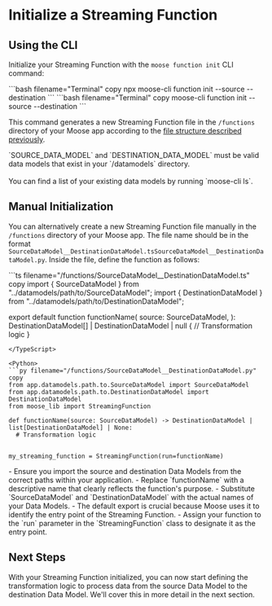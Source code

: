 
# Initialize a Streaming Function

<LanguageSwitcher />

## Using the CLI

Initialize your Streaming Function with the `moose function init` CLI command:

<TypeScript>
```bash filename="Terminal" copy
npx moose-cli function init --source <SOURCE_DATA_MODEL> --destination <DESTINATION_DATA_MODEL>
```
</TypeScript>

<Python>
```bash filename="Terminal" copy
moose-cli function init --source <SOURCE_DATA_MODEL> --destination <DESTINATION_DATA_MODEL>
```
</Python>

This command generates a new Streaming Function file in the `/functions` directory of your Moose app according to the [file structure described previously](../process-data).

<TypeScript>
<FileTree>
<FileTree.Folder name="functions">
<FileTree.File name="SourceDataModel__DestinationDataModel.ts" />
</FileTree.Folder>
</FileTree>
</TypeScript>

<Python>
<FileTree>
  <FileTree.Folder name="app" open>
    <FileTree.Folder name="functions" open>
      <FileTree.File name="SourceDataModel__DestinationDataModel.py" />
    </FileTree.Folder>
  </FileTree.Folder>
</FileTree>
</Python>

<Callout type="warning" title="Make Sure the Data Models Exist">
  `SOURCE_DATA_MODEL` and `DESTINATION_DATA_MODEL` must be valid data models
  that exist in your `/datamodels` directory. <br />
  <br /> You can find a list of your existing data models by running `moose-cli ls`.
</Callout>

## Manual Initialization

You can alternatively create a new Streaming Function file manually in the `/functions` directory of your Moose app. The file name should be in the format <TypeScript>`SourceDataModel__DestinationDataModel.ts`</TypeScript><Python>`SourceDataModel__DestinationDataModel.py`</Python>.
Inside the file, define the function as follows:

<TypeScript>
```ts filename="/functions/SourceDataModel__DestinationDataModel.ts" copy
import { SourceDataModel } from "../datamodels/path/to/SourceDataModel";
import { DestinationDataModel } from "../datamodels/path/to/DestinationDataModel";

export default function functionName(
  source: SourceDataModel,
): DestinationDataModel[] | DestinationDataModel | null {
  // Transformation logic
}
```
</TypeScript>

<Python>
```py filename="/functions/SourceDataModel__DestinationDataModel.py" copy
from app.datamodels.path.to.SourceDataModel import SourceDataModel
from app.datamodels.path.to.DestinationDataModel import DestinationDataModel
from moose_lib import StreamingFunction

def functionName(source: SourceDataModel) -> DestinationDataModel | list[DestinationDataModel] | None:
  # Transformation logic


my_streaming_function = StreamingFunction(run=functionName)
```
</Python>

<Callout type="info" title="Streaming Function Tips">
- Ensure you import the source and destination Data Models from the correct paths within your application.
- Replace `functionName` with a descriptive name that clearly reflects the function's purpose.
- Substitute `SourceDataModel` and `DestinationDataModel` with the actual names of your Data Models.
<TypeScript>
- The default export is crucial because Moose uses it to identify the entry point of the Streaming Function.
</TypeScript>
<Python>
- Assign your function to the `run` parameter in the `StreamingFunction` class to designate it as the entry point.
</Python>
</Callout>


## Next Steps

With your Streaming Function initialized, you can now start defining the transformation logic to process data from the source Data Model to the destination Data Model. We'll cover this in more detail in the next section.
